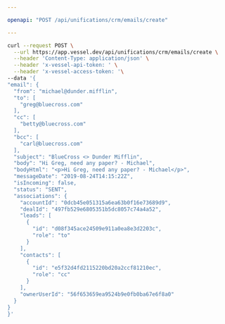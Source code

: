 ```yaml
---

openapi: "POST /api/unifications/crm/emails/create"

---
```


  <RequestExample>
  
  ```bash Request
  curl --request POST \
    --url https://app.vessel.dev/api/unifications/crm/emails/create \
    --header 'Content-Type: application/json' \
    --header 'x-vessel-api-token: ' \
    --header 'x-vessel-access-token: '\ 
  --data '{
  "email": {
    "from": "michael@dunder.mifflin",
    "to": [
      "greg@bluecross.com"
    ],
    "cc": [
      "betty@bluecross.com"
    ],
    "bcc": [
      "carl@bluecross.com"
    ],
    "subject": "BlueCross <> Dunder Mifflin",
    "body": "Hi Greg, need any paper? - Michael",
    "bodyHtml": "<p>Hi Greg, need any paper? - Michael</p>",
    "messageDate": "2019-08-24T14:15:22Z",
    "isIncoming": false,
    "status": "SENT",
    "associations": {
      "accountId": "0dcb45e051315a6ea63b0f16e73689d9",
      "dealId": "497fb529e6805351b5dc8057c74a4a52",
      "leads": [
        {
          "id": "d08f345ace24509e911a0ea8e3d2203c",
          "role": "to"
        }
      ],
      "contacts": [
        {
          "id": "e5f32d4fd2115220bd20a2ccf81210ec",
          "role": "cc"
        }
      ],
      "ownerUserId": "56f653659ea9524b9e0fb0ba67e6f8a0"
    }
  }
}'
  ```
  
  </RequestExample>
  
  

